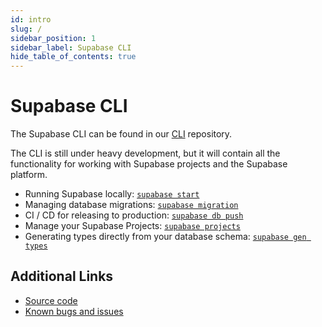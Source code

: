 ```yaml
---
id: intro
slug: /
sidebar_position: 1
sidebar_label: Supabase CLI
hide_table_of_contents: true
---
```


# Supabase CLI

The Supabase CLI can be found in our [CLI](https://github.com/supabase/cli) repository.

The CLI is still under heavy development, but it will contain all the functionality for working with Supabase projects and the Supabase platform.

- Running Supabase locally: [`supabase start`](https://supabase.com/docs/reference/cli/usage#supabase-start)
- Managing database migrations: [`supabase migration`](https://supabase.com/docs/reference/cli/usage#supabase-migration)
- CI / CD for releasing to production: [`supabase db push`](https://supabase.com/docs/reference/cli/usage#supabase-db-push)
- Manage your Supabase Projects: [`supabase projects`](https://supabase.com/docs/reference/cli/usage#supabase-projects)
- Generating types directly from your database schema: [`supabase gen types`](https://supabase.com/docs/reference/cli/usage#supabase-gen)

## Additional Links

- [Source code](https://github.com/supabase/cli)
- [Known bugs and issues](https://github.com/supabase/cli/issues)
